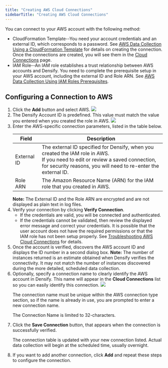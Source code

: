 ```yaml
---
title: "Creating AWS Cloud Connections"
sidebarTitle: "Creating AWS Cloud Connections"
---
```


You can connect to your AWS account with the following method:


<ul>
  <li>
    CloudFormation Template--You need your account credentials and an external ID, which corresponds to a password.  See <a href="/docs/WebHelp_Densify_Cloud/Content/Data_Collection_for_Public_Cloud_Systems/AWS_Data_Collection_Using_a_CloudFormation_Template">AWS Data Collection Using a CloudFormation Template</a> for details on creating the connection. Once the connections are created, you will see them in the <a href="/docs-kubex/Content/Cloudex/Cloud_Connections">Cloud Connections</a>
    page.
  </li>
  <li>
    IAM Role--An IAM role establishes a trust relationship between AWS accounts and <span class="mc-variable General.ProductName variable">Densify</span>. You need to complete the prerequisite setup in your AWS account, including the external ID and Role ARN. See <a href="/docs/WebHelp_Densify_Cloud/Content/Data_Collection_for_Public_Cloud_Systems/AWS_Data_Collection_Prerequisites_for_an_IAM_Role__CloudWatch_only_">AWS Data Collection Using IAM Roles Prerequisites</a>.
  </li>
</ul>



## Configuring a Connection to AWS



<ol start="1">
  <li>
  Click the <strong>Add</strong> button and select AWS.
  <Frame caption="Figure: Accessing the Add Button">
    <img src='/images/docs-kubex/Content/Cloudex/03000032_580x351.png'/>
  </Frame>
  </li>
  <li>
    The Densify Account ID is predefined. This value must match the value you entered when you created the role in AWS.
    <Frame caption="Figure: AWS Connection Window">
      <img src='/images/docs-kubex/Content/Cloudex/03000033_535x307.png'/>
    </Frame>
  </li>
  <li>
  Enter the AWS-specific connection parameters, listed in the table below.
  </li>
  <div class="MCDropDown MCDropDown_Closed dropDown dropDownTable">

  <Accordion title="Table: AWS Connection Parameters">
<table style={{ width: "100%", borderCollapse: "collapse" }}>
  <colgroup>
    <col style={{ width: "30%" }} />
    <col style={{ width: "70%" }} />
  </colgroup>
  <thead>
    <tr>
      <th style={{ verticalAlign: "middle" }}>Field</th>
      <th style={{ verticalAlign: "middle" }}>Description</th>
    </tr>
  </thead>
  <tbody>
    <tr>
      <td style={{ verticalAlign: "middle" }}>External ID</td>
      <td style={{ verticalAlign: "middle" }}>
        The external ID specified for Densify, when you created the IAM role in AWS.
        <br />
        If you need to edit or review a saved connection, for security reasons, you will need to re-enter the external ID.
      </td>
    </tr>
    <tr>
      <td style={{ verticalAlign: "middle" }}>Role ARN</td>
      <td style={{ verticalAlign: "middle" }}>
        The Amazon Resource Name (ARN) for the IAM role that you created in AWS.
      </td>
    </tr>
  </tbody>
</table>
  </Accordion>


  </div>
  <Note>
    <strong>Note:</strong> The External ID and the Role ARN are encrypted and are not displayed as plain text in log files.
  </Note>
  <li>
    Verify your connection by clicking <strong>Verify Connection</strong>.
    <ul>
    <li class="ListBullet">
    If the credentials are valid, you will be connected and authenticated.
    </li>
    <li class="ListBullet">
    If the credentials cannot be validated, then review the displayed error message and correct your credentials. It is possible that the user account does not have the required permissions or that the IAM role has not been setup properly. See <a href="/docs/WebHelp_Densify_Cloud/Content/Data_Collection_Troubleshooting/AWS_Cloud_Connections">Troubleshooting AWS Cloud Connections</a> for details.
    </li>
    </ul>
  </li>
  <li>
    Once the account is verified, discovers the AWS account ID and displays the ID number in a second dialog box.

  <Note>
    <strong>Note:</strong> The number of instances returned is an estimate obtained when Densify verifies the connectivity. It may not match the number of instances discovered during the more detailed, scheduled data collection.
  </Note>
  </li>

  <li>
    Optionally, specify a connection name to clearly identify the AWS account in Densify. This name will appear in the <strong>Cloud Connections</strong> list so you can easily identify this connection.
    <Frame caption="Figure: Connection Confirmation Window">
      <img src='/images/docs-kubex/Content/Cloudex/03000035_530x283.png' />
    </Frame>
    <p>The connection name must be unique within the AWS connection type section, so if the name is already in use, you are prompted to enter a new connection name.</p>
    <p>The Connection Name is limited to 32-characters.</p>
  </li>

  <li>
  Click the <strong>Save Connection</strong> button, that appears when the connection is successfully verified.
  <p>The connection table is updated with your new connection listed. Actual data collection will begin at the scheduled time, usually overnight.</p>
  </li>

  <li>If you want to add another connection, click <strong>Add</strong> and repeat these steps to configure the connection.</li>
</ol>

